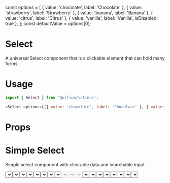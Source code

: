 const options = [
  { value: 'chocolate', label: 'Chocolate' },
  { value: 'strawberry', label: 'Strawberry' },
  { value: 'banana', label: 'Banana' },
  { value: 'citrus', label: 'Citrus' },
  { value: 'vanilla', label: 'Vanilla', isDisabled: true },
];
const defaultValue = options[0];

<Meta title="Design System/Select" component={Select} />

# Select

A universal Select component that is a clickable element that can hold many forms.

# Usage

```js
import { Select } from '@orfium/ictinus';

<Select options={[{ value: 'chocolate', label: 'Chocolate' }, { value: 'strawberry', label: 'Strawberry' }]} />
```

# Props

<Props of={Select} />

# Simple Select

Simple select component with clearable data and searchable input

<Preview>
  <Story name="Simple Select">
    <Stack>
      <Select
        label={'Flavour'}
        options={options}
        defaultValue={defaultValue}
        onChange={val => console.log('onChange', val)}
        styleType={'filled'}
      />
      <Select
        label={'Flavour'}
        options={options}
        defaultValue={defaultValue}
        onChange={val => console.log('onChange', val)}
        styleType={'outlined'}
      />
      <Select
        label={'Flavour'}
        options={options}
        defaultValue={defaultValue}
        onChange={val => console.log('onChange', val)}
        styleType={'elevated'}
      />
    </Stack>
  </Story>
</Preview>

# Select Sizes

Select available sizes - sizes are based on the text field

<Preview>
  <Story name="Select Sizes">
    <Stack>
      <Select
        label={'Flavour'}
        options={options}
        defaultValue={defaultValue}
        onChange={val => console.log('onChange', val)}
        size={'md'}
        styleType={'outlined'}
      />
      <Select
        label={'Flavour'}
        options={options}
        defaultValue={defaultValue}
        onChange={val => console.log('onChange', val)}
        styleType={'outlined'}
      />
    </Stack>
  </Story>
</Preview>

# Select Icons

Select with icon options right and left of the text

<Preview>
  <Story name="Select with icon and size">
    <Stack>
      <Select
        label={'Flavour'}
        options={options}
        defaultValue={defaultValue}
        onChange={val => console.log('onChange', val)}
        size={'md'}
        styleType={'outlined'}
        leftIcon={
          <img
            style={{ background: 'red' }}
            src="https://brandmark.io/logo-rank/random/pepsi.png"
            width="16"
            height="16"
          />
        }
      />
      <Select
        label={'Flavour'}
        options={options}
        defaultValue={defaultValue}
        onChange={val => console.log('onChange', val)}
        styleType={'outlined'}
        rightIcon={
          <img
            style={{ background: 'red' }}
            src="https://brandmark.io/logo-rank/random/pepsi.png"
            width="16"
            height="16"
          />
        }
      />
      <Select
        label={'Flavour'}
        options={options}
        defaultValue={defaultValue}
        onChange={val => console.log('onChange', val)}
        styleType={'outlined'}
        rightIcon={
          <img
            style={{ background: 'red' }}
            src="https://brandmark.io/logo-rank/random/pepsi.png"
            width="16"
            height="16"
          />
        }
        leftIcon={
          <img
            style={{ background: 'red' }}
            src="https://brandmark.io/logo-rank/random/pepsi.png"
            width="16"
            height="16"
          />
        }
      />
    </Stack>
  </Story>
</Preview>

# Disabled Select

Select disabled with label

<Preview>
  <Story name="Disabled Select">
    <Stack>
      <Select
        disabled
        isClearable
        label={'Flavour'}
        options={options}
      />
      <Select
        disabled
        isClearable
        label={'Flavour'}
        options={options}
        styleType={'outlined'}
      />
      <Select
        disabled
        isClearable
        label={'Flavour'}
        options={options}
        styleType={'elevated'}
      />
    </Stack>
  </Story>
</Preview>

# TextField with Label and Statuses

Regular TextField with Label and Statuses. Error and Hint are shown below for all 3 types filled, outlined, elevated

<Preview>
  <Story name="TextField with label and statuses" parameters={{ decorators: [withKnobs] }}>
    <Stack>
      <Stack>
        <Select
          hintMsg={text('custom error message', 'Error in Text Field')}
          label={'Label'}
          status={'error'}
          styleType={'filled'}
          options={options}
          defaultValue={defaultValue}
        />
        <Select
          hintMsg={text('custom error message', 'Error in Text Field')}
          label={'Label'}
          status={'error'}
          styleType={'outlined'}
          options={options}
          defaultValue={defaultValue}
        />
        <Select
          hintMsg={text('custom error message', 'Error in Text Field')}
          label={'Label'}
          status={'error'}
          styleType={'elevated'}
          options={options}
          defaultValue={defaultValue}
        />
      </Stack>
      <Stack>
        <Select
          hintMsg={text('custom error message', 'Error in Text Field')}
          label={'Label'}
          status={'hint'}
          options={options}
          styleType={'filled'}
        />
        <Select
          hintMsg={text('custom error message', 'Error in Text Field')}
          label={'Label'}
          status={'hint'}
          options={options}
          styleType={'outlined'}
        />
        <Select
          hintMsg={text('custom error message', 'Error in Text Field')}
          label={'Label'}
          status={'hint'}
          options={options}
          styleType={'elevated'}
        />
      </Stack>
    </Stack>
  </Story>
</Preview>

# Multi Tag Select

Multi Tag Select

<Preview>
  <Story name="Multi Tag Select">
    <Stack>
      <Select
        isClearable
        multi
        label={'Flavour'}
        options={[
          { value: 'chocolate', label: 'Chocolate' },
          { value: 'strawberry', label: 'Strawberry' },
          { value: 'banana', label: 'Banana' },
          { value: 'citrus', label: 'Citrus' },
          { value: 'vanilla', label: 'Vanilla', isDisabled: true },
        ]}
      />
      <Select
        isClearable
        multi
        label={'Flavour'}
        error
        options={[
          { value: 'chocolate', label: 'Chocolate' },
          { value: 'strawberry', label: 'Strawberry' },
          { value: 'banana', label: 'Banana' },
          { value: 'citrus', label: 'Citrus' },
          { value: 'vanilla', label: 'Vanilla', isDisabled: true },
        ]}
      />
    </Stack>
  </Story>
</Preview>
